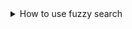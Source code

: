 <details><summary>How to use fuzzy search</summary>

To use a fuzzy search algorithm we recommend using a library like [fuse.js](https://fusejs.io/).

Once the library is installed, define the following function:

```javascript dark
import Fuse from "fuse.js";

function fuzzySearch(event, items, query) {
    const options = {
        keys: ["text", "value"]
    };

    const fuse = new Fuse(items, options);
    const results = fuse.search(query);

    return results;
}
```

And configure your multi-select component to use it:

```jsx dark
<MultiSelect onSearch={fuzzySearch} ... />
```
</details>

